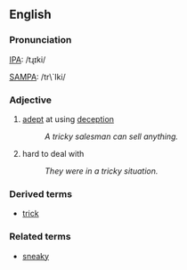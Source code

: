 ==English==
===Pronunciation===
[[IPA]]: /tɻɪki/

[[SAMPA]]: /tr\`Iki/
===Adjective===
# [[adept]] at using [[deception]]
#: ''A tricky salesman can sell anything.''
# hard to deal with
#: ''They were in a tricky situation.''
===Derived terms===
*[[trick]]
===Related terms===
*[[sneaky]]